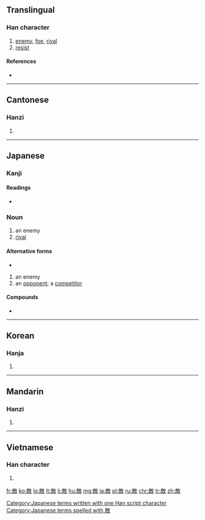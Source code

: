{{also|敌}}
==Translingual==

===Han character===
{{Han char|rn=66|rad=攴|as=11|sn=15|four=0824<sub>0</sub>|canj=卜月人大 (YBOK)|ids=⿰[[啇]][[攵]]}}

# [[enemy]], [[foe]], [[rival]]
# [[resist]]

====References====
* {{Han ref|kx=0474.480|dkj=13354|dj=0828.290|hdz=21475.040|uh=6575|ud=25973|bh=BCC4|bd=48324}}

----

==Cantonese==

===Hanzi===
{{yue-hanzi|jyut=|y=dik6|sim=敌}}

# {{defn|lang=yue|sort=攴11}}

----

==Japanese==

===Kanji===
{{ja-kanji|grade=5|rs=攴11}}

====Readings====
* {{ja-readings|on={{l|ja|てき}} (teki)|kun={{l|ja|かたき}} (kataki), {{l|ja|あだ}} (ada)}}

===Noun===
{{ja-noun|k|hira=かたき|rom=kataki}}
# an enemy
# [[rival]]

====Alternative forms====
* {{l|ja|仇}}

{{ja-noun|k|hira=てき|rom=teki}}
# an enemy
# an [[opponent]]; a [[competitor]]

====Compounds====
* {{l|ja|敵対}}

[[Category:Japanese terms written with one Han script character]]
[[Category:Japanese terms spelled with 敵]]
----

==Korean==

===Hanja===
{{ko-hanja|hangeul=적|eumhun=|rv=jeok|mr=chŏk|y=cek}}

# {{defn|lang=ko|sort=攴11}}

----

==Mandarin==

===Hanzi===
{{cmn-hanzi|sim=敌|pin=[[dí]] ([[di2]])|wg=ti<sup>2</sup>}}

# {{defn|lang=cmn|sort=攴11}}

----

==Vietnamese==

===Han character===
{{vi-hantu|[[địch]]|rs=攴11}}

# {{defn|lang=vi|sort=攴11}}

[[fr:敵]]
[[ko:敵]]
[[lo:敵]]
[[lt:敵]]
[[li:敵]]
[[hu:敵]]
[[mg:敵]]
[[ja:敵]]
[[pl:敵]]
[[ru:敵]]
[[chr:敵]]
[[tr:敵]]
[[zh:敵]]